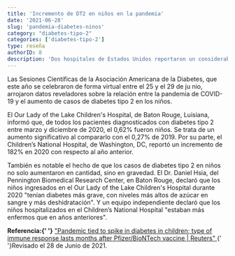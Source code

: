 ```yaml
---
title: 'Incremento de DT2 en niños en la pandemia'
date: '2021-06-28'
slug: 'pandemia-diabetes-ninos'
category: "diabetes-tipo-2"
categories: ['diabetes-tipo-2']
type: reseña
authorID: 8
description: 'Dos hospitales de Estados Unidos reportaron un considerable aumento de casos de diabetes infantil (tipo 2) durante 2020. El confinamiento parece ser el principal responsable.'
---
```




Las Sesiones Científicas de la Asociación Americana de la Diabetes, que este año se celebraron de forma virtual entre el 25 y el 29 de ju nio, arrojaron datos  reveladores sobre la relación entre la pandemia de COVID-19 y el aumento de casos de diabetes tipo 2 en los niños.

El Our Lady of the Lake Children's Hospital, de Baton Rouge, Luisiana, informó que, de todos los pacientes diagnosticados con diabetes tipo 2 entre marzo y diciembre de 2020, el 0,62% fueron niños. Se trata de un aumento significativo al compararlo con el 0,27% de 2019. Por su parte, el Children’s National Hospital, de Washington, DC, reportó un incremento de 182% en 2020 con respecto al año anterior.

También es notable el hecho de que los casos de diabetes tipo 2 en niños no solo aumentaron en cantidad, sino en gravedad. El Dr. Daniel Hsia, del Pennington Biomedical Research Center, en Baton Rouge, declaró que los niños ingresados en el Our Lady of the Lake Children's Hospital durante 2020 "tenían diabetes más grave, con niveles más altos de azúcar en sangre y más deshidratación". Y un equipo independiente declaró que los niños hospitalizados en el Children’s National Hospital "estaban más enfermos que en años anteriores".


<div className="mt-8 bg-gray-400">


<b>Referencia:{' '}</b>
  <a href="https://reut.rs/2TlfUee" rel="nofollow" target="_blank" >"Pandemic tied to spike in diabetes in children; type of immune response lasts months after Pfizer/BioNTech vaccine | Reuters"
  </a>{' '}Revisado el 28 de Junio de 2021.

   </div>

